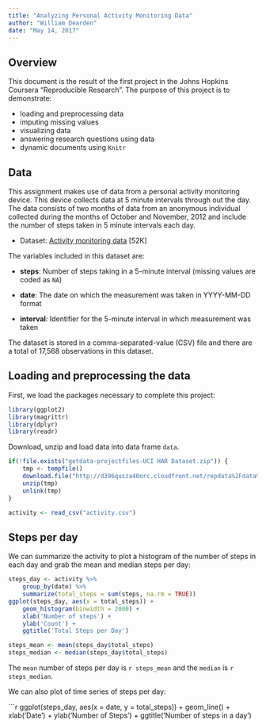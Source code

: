 ```yaml
---
title: "Analyzing Personal Activity Monitoring Data"
author: "William Dearden"
date: "May 14, 2017"
---
```


## Overview
This document is the result of the first project in the Johns Hopkins Coursera "Reproducible Research". The purpose of this project is to demonstrate:

* loading and preprocessing data
* imputing missing values
* visualizing data
* answering research questions using data
* dynamic documents using `Knitr`

## Data
This assignment makes use of data from a personal activity monitoring device. This device collects data at 5 minute intervals through out the day. The data consists of two months of data from an anonymous individual collected during the months of October and November, 2012 and include the number of steps taken in 5 minute intervals each day.

* Dataset: [Activity monitoring data](https://d396qusza40orc.cloudfront.net/repdata%2Fdata%2Factivity.zip) [52K]

The variables included in this dataset are:

* **steps**: Number of steps taking in a 5-minute interval (missing
    values are coded as `NA`)

* **date**: The date on which the measurement was taken in YYYY-MM-DD
    format

* **interval**: Identifier for the 5-minute interval in which
    measurement was taken

The dataset is stored in a comma-separated-value (CSV) file and there are a total of 17,568 observations in this dataset.

## Loading and preprocessing the data

First, we load the packages necessary to complete this project:
```r

library(ggplot2)
library(magrittr)
library(dplyr)
library(readr)

```

Download, unzip and load data into data frame `data`. 
```r
if(!file.exists("getdata-projectfiles-UCI HAR Dataset.zip")) {
    tmp <- tempfile()
    download.file("http://d396qusza40orc.cloudfront.net/repdata%2Fdata%2Factivity.zip", tmp)
    unzip(tmp)
    unlink(tmp)
}

activity <- read_csv("activity.csv")
```

## Steps per day

We can summarize the activity to plot a histogram of the number of steps in each day and grab the mean and median steps per day:
```r
steps_day <- activity %>%
    group_by(date) %>%
    summarize(total_steps = sum(steps, na.rm = TRUE))
ggplot(steps_day, aes(x = total_steps)) + 
    geom_histogram(binwidth = 2000) +
    xlab('Number of steps') +
    ylab('Count') +
    ggtitle('Total Steps per Day') 

steps_mean <- mean(steps_day$total_steps)
steps_median <- median(steps_day$total_steps)
```

The `mean` number of steps per day is `r steps_mean` and the `median` is `r steps_median`.

We can also plot of time series of steps per day:

```r
ggplot(steps_day, aes(x = date, y = total_steps)) +
    geom_line() +
    xlab('Date') +
    ylab('Number of Steps') +
    ggtitle('Number of steps in a day')